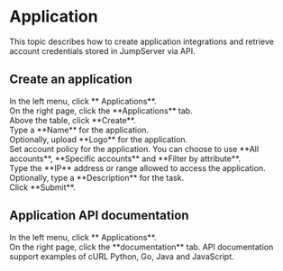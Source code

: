 # Application

This topic describes how to create application integrations and retrieve account credentials stored in JumpServer via API.

## Create an application

<Steps>

<div>
<Nav name="pam" />
</div>

<div>
In the left menu, click **<Icon name="application" /> Applications**.
</div>

<div>
On the right page, click the **Applications** tab.
</div>

<div>
Above the table, click **Create**.
</div>

<div>
Type a **Name** for the application.
</div>

<div>
Optionally, upload **Logo** for the application.
</div>

<div>
Set account policy for the application. You can choose to use **All accounts**, **Specific accounts** and **Filter by attribute**.
</div>

<div>
Type the **IP** address or range allowed to access the application.
</div>

<div>
Optionally, type a **Description** for the task.
</div>

<div>
Click **Submit**.
</div>

</Steps>

## Application API documentation

<Steps>

<div>
<Nav name="pam" />
</div>

<div>
In the left menu, click **<Icon name="application" /> Applications**.
</div>

<div>
On the right page, click the **documentation** tab. API documentation support examples of cURL Python, Go, Java and JavaScript.
</div>

</Steps>

